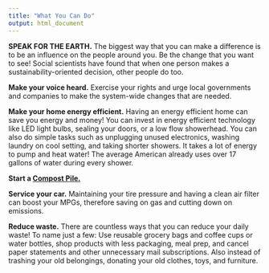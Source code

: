```yaml
---
title: "What You Can Do"
output: html_document
---
```

**SPEAK FOR THE EARTH.** The biggest way that you can make a difference is to be an influence on the people around you. Be the change that you want to see! Social scientists have found that when one person makes a sustainability-oriented decision, other people do too.


**Make your voice heard.** Exercise your rights and urge local governments and companies to make the system-wide changes that are needed.


**Make your home energy efficient.** Having an energy efficient home can save you energy and money! You can invest in energy efficient technology like LED light bulbs, sealing your doors, or a low flow showerhead. You can also do simple tasks such as unplugging unused electronics, washing laundry on cool setting, and taking shorter showers. It takes a lot of energy to pump and heat water! The average American already uses over 17 gallons of water during every shower.


**Start a [Compost Pile.](http://www.planitdiy.com/inspiration/in-kids/a-compost-bin-project-for-the-kids/)**

**Service your car.** Maintaining your tire pressure and having a clean air filter can boost your MPGs, therefore saving on gas and cutting down on emissions.


**Reduce waste.** There are countless ways that you can reduce your daily waste! To name just a few: Use reusable grocery bags and coffee cups or water bottles, shop products with less packaging, meal prep, and cancel paper statements and other unnecessary mail subscriptions. Also instead of trashing your old belongings, donating your old clothes, toys, and furniture. 
